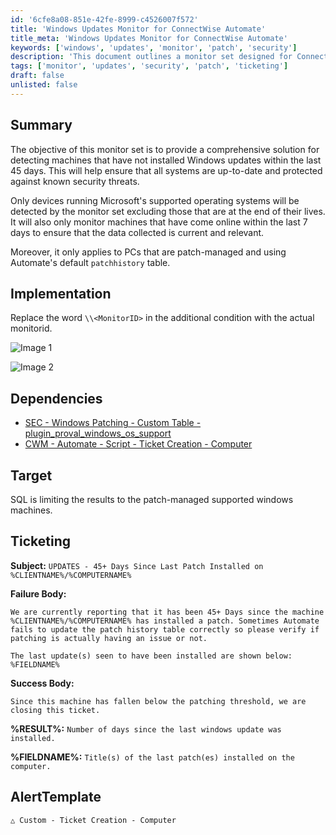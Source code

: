 ```yaml
---
id: '6cfe8a08-851e-42fe-8999-c4526007f572'
title: 'Windows Updates Monitor for ConnectWise Automate'
title_meta: 'Windows Updates Monitor for ConnectWise Automate'
keywords: ['windows', 'updates', 'monitor', 'patch', 'security']
description: 'This document outlines a monitor set designed for ConnectWise Automate to detect machines that have not installed Windows updates within the last 45 days. It ensures that all systems are up-to-date and protected against known security threats, focusing on supported operating systems and patch-managed devices.'
tags: ['monitor', 'updates', 'security', 'patch', 'ticketing']
draft: false
unlisted: false
---
```

## Summary

The objective of this monitor set is to provide a comprehensive solution for detecting machines that have not installed Windows updates within the last 45 days. This will help ensure that all systems are up-to-date and protected against known security threats.

Only devices running Microsoft's supported operating systems will be detected by the monitor set excluding those that are at the end of their lives. It will also only monitor machines that have come online within the last 7 days to ensure that the data collected is current and relevant.

Moreover, it only applies to PCs that are patch-managed and using Automate's default `patchhistory` table.

## Implementation

Replace the word `\\<MonitorID>` in the additional condition with the actual monitorid.

![Image 1](../../../static/img/Agent-Not-Patched--45-Days---Patch-History/image_1.png)

![Image 2](../../../static/img/Agent-Not-Patched--45-Days---Patch-History/image_2.png)

## Dependencies

- [SEC - Windows Patching - Custom Table - plugin_proval_windows_os_support](https://proval.itglue.com/DOC-5078775-7780690) 
- [CWM - Automate - Script - Ticket Creation - Computer](https://proval.itglue.com/DOC-5078775-9098338)

## Target

SQL is limiting the results to the patch-managed supported windows machines.

## Ticketing

**Subject:** `UPDATES - 45+ Days Since Last Patch Installed on %CLIENTNAME%/%COMPUTERNAME%`

**Failure Body:** 

```
We are currently reporting that it has been 45+ Days since the machine %CLIENTNAME%/%COMPUTERNAME% has installed a patch. Sometimes Automate fails to update the patch history table correctly so please verify if patching is actually having an issue or not.

The last update(s) seen to have been installed are shown below:
%FIELDNAME%
```

**Success Body:** 

```
Since this machine has fallen below the patching threshold, we are closing this ticket.
```

**%RESULT%:** `Number of days since the last windows update was installed.`

**%FIELDNAME%:** `Title(s) of the last patch(es) installed on the computer.`

## AlertTemplate

```
△ Custom - Ticket Creation - Computer
```












